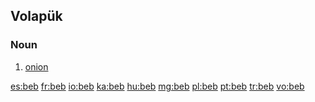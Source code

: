 ==Volapük==

===Noun===
{{infl|vo|noun}}

# [[onion]]

[[es:beb]]
[[fr:beb]]
[[io:beb]]
[[ka:beb]]
[[hu:beb]]
[[mg:beb]]
[[pl:beb]]
[[pt:beb]]
[[tr:beb]]
[[vo:beb]]